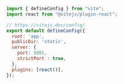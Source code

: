 
```javascript  title="jwt-clerk/vite.config.js"
import { defineConfig } from "vite";
import react from "@vitejs/plugin-react";

// https://vitejs.dev/config/
export default defineConfig({
  root: 'app',
  publicDir: 'static',
  server: {
    port: 5801,
    strictPort : true,
  },
  plugins: [react()],
});

```